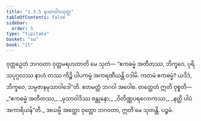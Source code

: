 ```yaml
---
title: "1.3.5 မုသာဝါဒသုတ္တ"
tableOfContents: false
sidebar:
  order: 5
type: "tipitaka"
basket: "su"
book: "it"
---
```



<DynamicBreadcrumb />

<Division number="25" book="it" e="ch" v="18" p="207">

<Paragraph number="142" book="it">
ဝုတ္တဉှေတံ ဘဂဝတာ ဝုတ္တမရဟတာတိ မေ သုတံ—
</Paragraph>

<Paragraph number="143" book="it">
“ဧကဓမ္မံ အတီတဿ, ဘိက္ခဝေ, ပုရိသပုဂ္ဂလဿ နာဟံ တဿ ကိဉ္စိ ပါပကမ္မံ အကရဏီယန္တိ ဝဒါမိ. ကတမံ ဧကဓမ္မံ? ယဒိဒံ, ဘိက္ခဝေ, သမ္ပဇာနမုသာဝါဒေါ”တိ. ဧတမတ္ထံ ဘဂဝါ အဝေါစ. တတ္ထေတံ ဣတိ ဝုစ္စတိ—
</Paragraph>

<Paragraph number="144" type="verses" book="it">
_“ဧကဓမ္မံ အတီတဿ,_  
_မုသာဝါဒိဿ ဇန္တုနော;_  
_ဝိတိဏ္ဏပရလောကဿ,_  
_နတ္ထိ ပါပံ အကာရိယန်”တိ._  

</Paragraph>

<Paragraph number="145" book="it">
အယမ္ပိ အတ္ထော ဝုတ္တော ဘဂဝတာ, ဣတိ မေ သုတန္တိ.

</Paragraph>
</Division>

<Paragraph number="146" type="center" book="it">
ပဉ္စမံ.
</Paragraph>